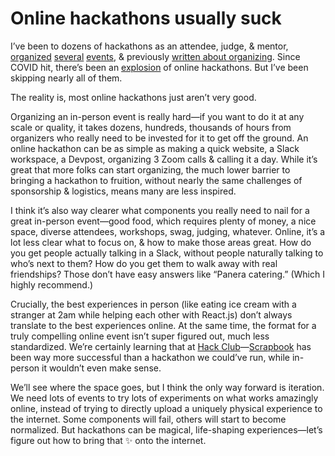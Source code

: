 # Online hackathons usually suck

I’ve been to dozens of hackathons as an attendee, judge, & mentor, [organized](https://hackhappyvalley.com/recap) [several](https://hackpenn.com/) [events](https://2019.windyhacks.com/), & previously [written about organizing](/2020-01-19_how_to_start_your_first_hackathon/). Since COVID hit, there’s been an [explosion](https://hackathons.hackclub.com/) of online hackathons. But I’ve been skipping nearly all of them.

The reality is, most online hackathons just aren’t very good.

Organizing an in-person event is really hard—if you want to do it at any scale or quality, it takes dozens, hundreds, thousands of hours from organizers who really need to be invested for it to get off the ground. An online hackathon can be as simple as making a quick website, a Slack workspace, a Devpost, organizing 3 Zoom calls & calling it a day. While it’s great that more folks can start organizing, the much lower barrier to bringing a hackathon to fruition, without nearly the same challenges of sponsorship & logistics, means many are less inspired.

I think it’s also way clearer what components you really need to nail for a great in-person event—good food, which requires plenty of money, a nice space, diverse attendees, workshops, swag, judging, whatever. Online, it’s a lot less clear what to focus on, & how to make those areas great. How do you get people actually talking in a Slack, without people naturally talking to who’s next to them? How do you get them to walk away with real friendships? Those don’t have easy answers like “Panera catering.” (Which I highly recommend.)

Crucially, the best experiences in person (like eating ice cream with a stranger at 2am while helping each other with React.js) don’t always translate to the best experiences online. At the same time, the format for a truly compelling online event isn’t super figured out, much less standardized. We’re certainly learning that at [Hack Club](https://hackclub.com/)—[Scrapbook](https://scrapbook.hackclub.com/) has been way more successful than a hackathon we could’ve run, while in-person it wouldn’t even make sense.

We’ll see where the space goes, but I think the only way forward is iteration. We need lots of events to try lots of experiments on what works amazingly online, instead of trying to directly upload a uniquely physical experience to the internet. Some components will fail, others will start to become normalized. But hackathons can be magical, life-shaping experiences—let’s figure out how to bring that ✨ onto the internet.
